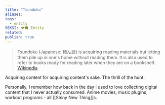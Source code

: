 ```yaml
---
title: "Tsundoku"
aliases: 
tags:
  - entity
SEKSI: 👁️‍🗨️ Entity
related:
publish: true
---
```

>Tsundoku (Japanese: 積ん読) is acquiring reading materials but letting them pile up in one's home without reading them. It is also used to refer to books ready for reading later when they are on a bookshelf.
>[Wikipedia](https://en.wikipedia.org/wiki/Tsundoku)

Acquiring content for acquiring content's sake. The thrill of the hunt.

Personally, I remember how back in the day I used to love collecting digital content that I never actually consumed. Anime movies, music plugins, workout programs - all [[Shiny New Thing]]s.
